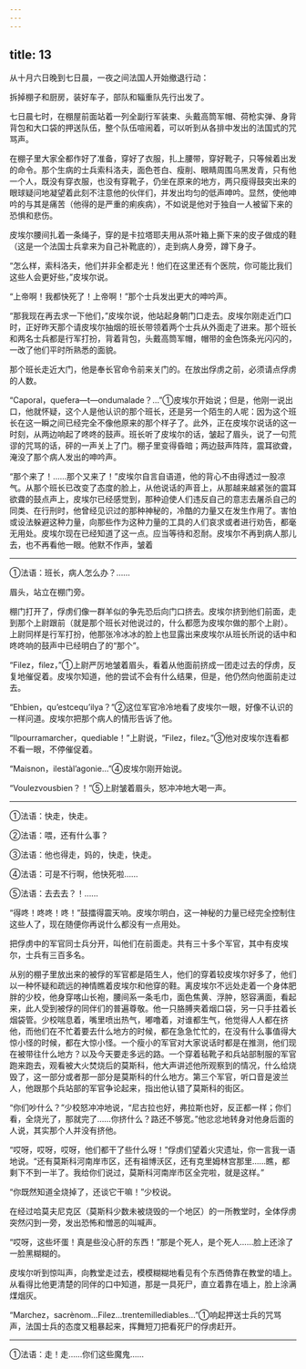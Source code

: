 ```yaml
---
---
---
```

title: 13
---





从十月六日晚到七日晨，一夜之间法国人开始撤退行动：

拆掉棚子和厨房，装好车子，部队和辎重队先行出发了。

七日晨七时，在棚屋前面站着一列全副行军装束、头戴高筒军帽、荷枪实弹、身背背包和大口袋的押送队伍，整个队伍喧闹着，可以听到从各排中发出的法国式的咒骂声。

在棚子里大家全都作好了准备，穿好了衣服，扎上腰带，穿好靴子，只等候着出发的命令。那个生病的士兵索科洛夫，面色苍白、瘦削、眼睛周围乌黑发青，只有他一个人，既没有穿衣服，也没有穿靴子，仍坐在原来的地方，两只瘦得鼓突出来的眼球疑问地凝望着此刻不注意他的伙伴们，并发出均匀的低声呻吟。显然，使他呻吟的与其是痛苦（他得的是严重的痢疾病），不如说是他对于独自一人被留下来的恐惧和悲伤。

皮埃尔腰间扎着一条绳子，穿的是卡拉塔耶夫用从茶叶箱上撕下来的皮子做成的鞋（这是一个法国士兵拿来为自己补靴底的），走到病人身旁，蹲下身子。

“怎么样，索科洛夫，他们并非全都走光！他们在这里还有个医院，你可能比我们这些人会更好些，”皮埃尔说。

“上帝啊！我都快死了！上帝啊！”那个士兵发出更大的呻吟声。

“那我现在再去求一下他们，”皮埃尔说，他站起身朝门口走去。皮埃尔刚走近门口时，正好昨天那个请皮埃尔抽烟的班长带领着两个士兵从外面走了进来。那个班长和两名士兵都是行军打扮，背着背包，头戴高筒军帽，帽带的金色饰条光闪闪的，一改了他们平时所熟悉的面貌。

那个班长走近大门，他是奉长官命令前来关门的。在放出俘虏之前，必须请点俘虏的人数。

“Caporal，quefera—t—ondumalade？…”①皮埃尔开始说；但是，他刚一说出口，他就怀疑，这个人是他认识的那个班长，还是另一个陌生的人呢：因为这个班长在这一瞬之间已经完全不像他原来的那个样子了。此外，正在皮埃尔说话的这一时刻，从两边响起了咚咚的鼓声。班长听了皮埃尔的话，皱起了眉头，说了一句荒谬的咒骂的话，砰的一声关上了门。棚子里变得昏暗；两边鼓声阵阵，震耳欲聋，淹没了那个病人发出的呻吟声。

“那个来了！……那个又来了！”皮埃尔自言自语道，他的背心不由得透过一股凉气。从那个班长已改变了态度的脸上，从他说话的声音上，从那越来越紧张的震耳欲聋的鼓点声上，皮埃尔已经感觉到，那种迫使人们违反自己的意志去屠杀自己的同类、在行刑时，他曾经见识过的那种神秘的，冷酷的力量又在发生作用了。害怕或设法躲避这种力量，向那些作为这种力量的工具的人们哀求或者进行劝告，都毫无用处。皮埃尔现在已经知道了这一点。应当等待和忍耐。皮埃尔不再到病人那儿去，也不再看他一眼。他默不作声，皱着

--------

①法语：班长，病人怎么办？……

眉头，站立在棚门旁。

棚门打开了，俘虏们像一群羊似的争先恐后向门口挤去。皮埃尔挤到他们前面，走到那个上尉跟前（就是那个班长对他说过的，什么都愿为皮埃尔做的那个上尉）。上尉同样是行军打扮，他那张冷冰冰的脸上也显露出来皮埃尔从班长所说的话中和咚咚响的鼓声中已经明白了的“那个”。

“Filez，filez，”①上尉严厉地皱着眉头，看着从他面前挤成一团走过去的俘虏，反复地催促着。皮埃尔知道，他的尝试不会有什么结果，但是，他仍然向他面前走过去。

“Ehbien，qu’estcequ’ilya？”②这位军官冷冷地看了皮埃尔一眼，好像不认识的一样问道。皮埃尔把那个病人的情形告诉了他。

“Ilpourramarcher，quediable！”上尉说，“Filez，filez。”③他对皮埃尔连看都不看一眼，不停催促着。

“Maisnon，ilestàl’agonie…”④皮埃尔刚开始说。

“Voulezvousbien？！”⑤上尉皱着眉头，怒冲冲地大喝一声。

--------

①法语：快走，快走。

②法语：喂，还有什么事？

③法语：他也得走，妈的，快走，快走。

④法语：可是不行啊，他快死啦……

⑤法语：去去去？！……

“得咚！咚咚！咚！”鼓擂得震天响。皮埃尔明白，这一神秘的力量已经完全控制住这些人了，现在随便你再说什么都没有一点用处。

把俘虏中的军官同士兵分开，叫他们在前面走。共有三十多个军官，其中有皮埃尔，士兵有三百多名。

从别的棚子里放出来的被俘的军官都是陌生人，他们的穿着较皮埃尔好多了，他们以一种怀疑和疏远的神情瞧着皮埃尔和他穿的鞋。离皮埃尔不远处走着一个身体肥胖的少校，他身穿喀山长袍，腰间系一条毛巾，面色焦黄、浮肿，怒容满面，看起来，此人受到被俘的同伴们的普遍尊敬。他一只胳膊夹着烟口袋，另一只手拄着长烟袋管。少校喘息着，嘴里喷出热气，嘟噜着，对谁都生气，他觉得人人都在挤他，而他们在不忙着要去什么地方的时候，都在急急忙忙的，在没有什么事值得大惊小怪的时候，都在大惊小怪。一个瘦小的军官对大家说话时都是在推测，他们现在被带往什么地方？以及今天要走多远的路。一个穿着毡靴子和兵站部制服的军官跑来跑去，观看被大火焚烧后的莫斯科，他大声讲述他所观察到的情况，什么给烧毁了，这一部分或者那一部分是莫斯科的什么地方。第三个军官，听口音是波兰人，他跟那个兵站部的军官争论起来，指出他认错了莫斯科的街区。

“你们吵什么？”少校怒冲冲地说，“尼古拉也好，弗拉斯也好，反正都一样；你们看，全烧光了，那就完了……你挤什么？路还不够宽。”他忿忿地转身对他身后面的人说，其实那个人并没有挤他。

“哎呀，哎呀，哎呀，他们都干了些什么呀！”俘虏们望着火灾遗址，你一言我一语地说。“还有莫斯科河南岸市区，还有祖博沃区，还有克里姆林宫那里……瞧，都剩下不到一半了。我给你们说过，莫斯科河南岸市区全完啦，就是这样。”

“你既然知道全烧掉了，还谈它干嘛！”少校说。

在经过哈莫夫尼克区（莫斯科少数未被烧毁的一个地区）的一所教堂时，全体俘虏突然闪到一旁，发出恐怖和憎恶的叫喊声。

“哎呀，这些坏蛋！真是些没心肝的东西！”那是个死人，是个死人……脸上还涂了一脸黑糊糊的。

皮埃尔听到惊叫声，向教堂走过去，模模糊糊地看见有个东西倚靠在教堂的墙上。从看得比他更清楚的同伴的口中知道，那是一具死尸，直立着靠在墙上，脸上涂满煤烟灰。

“Marchez，sacrènom…Filez…trentemillediables…”①响起押送士兵的咒骂声，法国士兵的态度又粗暴起来，挥舞短刀把看死尸的俘虏赶开。

--------

①法语：走！走……你们这些魔鬼……